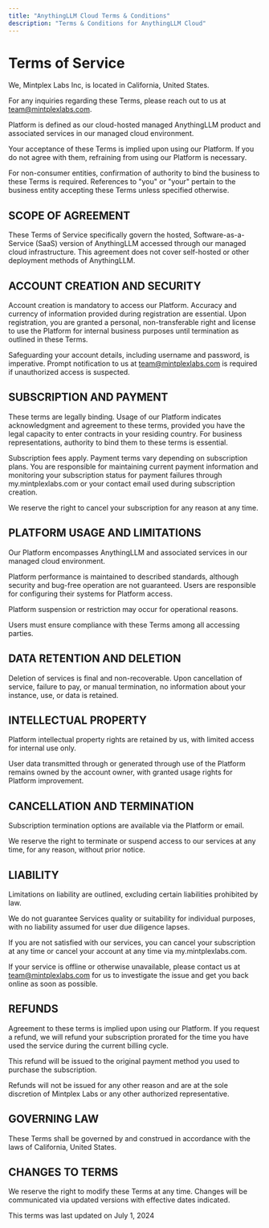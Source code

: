 ```yaml
---
title: "AnythingLLM Cloud Terms & Conditions"
description: "Terms & Conditions for AnythingLLM Cloud"
---
```


# Terms of Service

We, Mintplex Labs Inc, is located in California, United States.

For any inquiries regarding these Terms, please reach out to us at team@mintplexlabs.com.

Platform is defined as our cloud-hosted managed AnythingLLM product and associated services in our managed cloud environment.

Your acceptance of these Terms is implied upon using our Platform. If you do not agree with them, refraining from using our Platform is necessary.

For non-consumer entities, confirmation of authority to bind the business to these Terms is required. References to "you" or "your" pertain to the business entity accepting these Terms unless specified otherwise.

## SCOPE OF AGREEMENT
These Terms of Service specifically govern the hosted, Software-as-a-Service (SaaS) version of AnythingLLM accessed through our managed cloud infrastructure. This agreement does not cover self-hosted or other deployment methods of AnythingLLM.

## ACCOUNT CREATION AND SECURITY
Account creation is mandatory to access our Platform. Accuracy and currency of information provided during registration are essential. Upon registration, you are granted a personal, non-transferable right and license to use the Platform for internal business purposes until termination as outlined in these Terms.

Safeguarding your account details, including username and password, is imperative. Prompt notification to us at team@mintplexlabs.com is required if unauthorized access is suspected.

## SUBSCRIPTION AND PAYMENT
These terms are legally binding. Usage of our Platform indicates acknowledgment and agreement to these terms, provided you have the legal capacity to enter contracts in your residing country. For business representations, authority to bind them to these terms is essential.

Subscription fees apply. Payment terms vary depending on subscription plans. You are responsible for maintaining current payment information and monitoring your subscription status for payment failures through my.mintplexlabs.com or your contact email used during subscription creation.

We reserve the right to cancel your subscription for any reason at any time.

## PLATFORM USAGE AND LIMITATIONS
Our Platform encompasses AnythingLLM and associated services in our managed cloud environment.

Platform performance is maintained to described standards, although security and bug-free operation are not guaranteed. Users are responsible for configuring their systems for Platform access.

Platform suspension or restriction may occur for operational reasons.

Users must ensure compliance with these Terms among all accessing parties.

## DATA RETENTION AND DELETION
Deletion of services is final and non-recoverable. Upon cancellation of service, failure to pay, or manual termination, no information about your instance, use, or data is retained.

## INTELLECTUAL PROPERTY
Platform intellectual property rights are retained by us, with limited access for internal use only.

User data transmitted through or generated through use of the Platform remains owned by the account owner, with granted usage rights for Platform improvement.

## CANCELLATION AND TERMINATION
Subscription termination options are available via the Platform or email.

We reserve the right to terminate or suspend access to our services at any time, for any reason, without prior notice.

## LIABILITY
Limitations on liability are outlined, excluding certain liabilities prohibited by law.

We do not guarantee Services quality or suitability for individual purposes, with no liability assumed for user due diligence lapses.

If you are not satisfied with our services, you can cancel your subscription at any time or cancel your account at any time via my.mintplexlabs.com.

If your service is offline or otherwise unavailable, please contact us at team@mintplexlabs.com for us to investigate the issue and get you back online as soon as possible.

## REFUNDS
Agreement to these terms is implied upon using our Platform. If you request a refund, we will refund your subscription prorated for the time you have used the service during the current billing cycle.

This refund will be issued to the original payment method you used to purchase the subscription.

Refunds will not be issued for any other reason and are at the sole discretion of Mintplex Labs or any other authorized representative.

## GOVERNING LAW
These Terms shall be governed by and construed in accordance with the laws of California, United States.

## CHANGES TO TERMS
We reserve the right to modify these Terms at any time. Changes will be communicated via updated versions with effective dates indicated.

This terms was last updated on July 1, 2024
